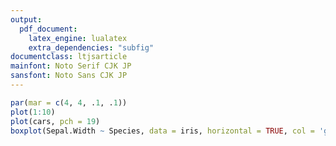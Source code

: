```yaml
---
output:
  pdf_document:
    latex_engine: lualatex
    extra_dependencies: "subfig"
documentclass: ltjsarticle
mainfont: Noto Serif CJK JP
sansfont: Noto Sans CJK JP
---
```


```r
par(mar = c(4, 4, .1, .1))
plot(1:10)
plot(cars, pch = 19)
boxplot(Sepal.Width ~ Species, data = iris, horizontal = TRUE, col = 'gray', notch = TRUE)
```
